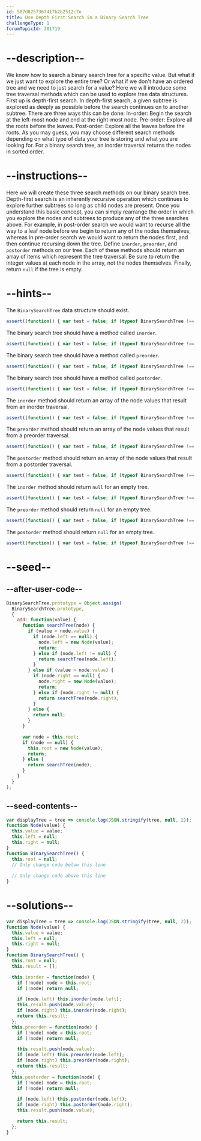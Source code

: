 ```yaml
---
id: 587d8257367417b2b2512c7e
title: Use Depth First Search in a Binary Search Tree
challengeType: 1
forumTopicId: 301719
---
```


# --description--

We know how to search a binary search tree for a specific value. But what if we just want to explore the entire tree? Or what if we don't have an ordered tree and we need to just search for a value? Here we will introduce some tree traversal methods which can be used to explore tree data structures. First up is depth-first search. In depth-first search, a given subtree is explored as deeply as possible before the search continues on to another subtree. There are three ways this can be done: In-order: Begin the search at the left-most node and end at the right-most node. Pre-order: Explore all the roots before the leaves. Post-order: Explore all the leaves before the roots. As you may guess, you may choose different search methods depending on what type of data your tree is storing and what you are looking for. For a binary search tree, an inorder traversal returns the nodes in sorted order.

# --instructions--

Here we will create these three search methods on our binary search tree. Depth-first search is an inherently recursive operation which continues to explore further subtrees so long as child nodes are present. Once you understand this basic concept, you can simply rearrange the order in which you explore the nodes and subtrees to produce any of the three searches above. For example, in post-order search we would want to recurse all the way to a leaf node before we begin to return any of the nodes themselves, whereas in pre-order search we would want to return the nodes first, and then continue recursing down the tree. Define `inorder`, `preorder`, and `postorder` methods on our tree. Each of these methods should return an array of items which represent the tree traversal. Be sure to return the integer values at each node in the array, not the nodes themselves. Finally, return `null` if the tree is empty.

# --hints--

The `BinarySearchTree` data structure should exist.

```js
assert((function() { var test = false; if (typeof BinarySearchTree !== 'undefined') { test = new BinarySearchTree() }; return (typeof test == 'object')})());
```

The binary search tree should have a method called `inorder`.

```js
assert((function() { var test = false; if (typeof BinarySearchTree !== 'undefined') { test = new BinarySearchTree() } else { return false; }; return (typeof test.inorder == 'function')})());
```

The binary search tree should have a method called `preorder`.

```js
assert((function() { var test = false; if (typeof BinarySearchTree !== 'undefined') { test = new BinarySearchTree() } else { return false; }; return (typeof test.preorder == 'function')})());
```

The binary search tree should have a method called `postorder`.

```js
assert((function() { var test = false; if (typeof BinarySearchTree !== 'undefined') { test = new BinarySearchTree() } else { return false; }; return (typeof test.postorder == 'function')})());
```

The `inorder` method should return an array of the node values that result from an inorder traversal.

```js
assert((function() { var test = false; if (typeof BinarySearchTree !== 'undefined') { test = new BinarySearchTree() } else { return false; }; if (typeof test.inorder !== 'function') { return false; }; test.add(7); test.add(1); test.add(9); test.add(0); test.add(3); test.add(8); test.add(10); test.add(2); test.add(5); test.add(4); test.add(6); return (test.inorder().join('') == '012345678910'); })());
```

The `preorder` method should return an array of the node values that result from a preorder traversal.

```js
assert((function() { var test = false; if (typeof BinarySearchTree !== 'undefined') { test = new BinarySearchTree() } else { return false; }; if (typeof test.preorder !== 'function') { return false; }; test.add(7); test.add(1); test.add(9); test.add(0); test.add(3); test.add(8); test.add(10); test.add(2); test.add(5); test.add(4); test.add(6); return (test.preorder().join('') == '710325469810'); })());
```

The `postorder` method should return an array of the node values that result from a postorder traversal.

```js
assert((function() { var test = false; if (typeof BinarySearchTree !== 'undefined') { test = new BinarySearchTree() } else { return false; }; if (typeof test.postorder !== 'function') { return false; }; test.add(7); test.add(1); test.add(9); test.add(0); test.add(3); test.add(8); test.add(10); test.add(2); test.add(5); test.add(4); test.add(6); return (test.postorder().join('') == '024653181097'); })());
```

The `inorder` method should return `null` for an empty tree.

```js
assert((function() { var test = false; if (typeof BinarySearchTree !== 'undefined') { test = new BinarySearchTree() } else { return false; }; if (typeof test.inorder !== 'function') { return false; }; return (test.inorder() == null); })());
```

The `preorder` method should return `null` for an empty tree.

```js
assert((function() { var test = false; if (typeof BinarySearchTree !== 'undefined') { test = new BinarySearchTree() } else { return false; }; if (typeof test.preorder !== 'function') { return false; }; return (test.preorder() == null); })());
```

The `postorder` method should return `null` for an empty tree.

```js
assert((function() { var test = false; if (typeof BinarySearchTree !== 'undefined') { test = new BinarySearchTree() } else { return false; }; if (typeof test.postorder !== 'function') { return false; }; return (test.postorder() == null); })());
```

# --seed--

## --after-user-code--

```js
BinarySearchTree.prototype = Object.assign(
  BinarySearchTree.prototype,
  {
    add: function(value) {
      function searchTree(node) {
        if (value < node.value) {
          if (node.left == null) {
            node.left = new Node(value);
            return;
          } else if (node.left != null) {
            return searchTree(node.left);
          }
        } else if (value > node.value) {
          if (node.right == null) {
            node.right = new Node(value);
            return;
          } else if (node.right != null) {
            return searchTree(node.right);
          }
        } else {
          return null;
        }
      }

      var node = this.root;
      if (node == null) {
        this.root = new Node(value);
        return;
      } else {
        return searchTree(node);
      }
    }
  }
);
```

## --seed-contents--

```js
var displayTree = tree => console.log(JSON.stringify(tree, null, 2));
function Node(value) {
  this.value = value;
  this.left = null;
  this.right = null;
}
function BinarySearchTree() {
  this.root = null;
  // Only change code below this line
  
  // Only change code above this line
}
```

# --solutions--

```js
var displayTree = tree => console.log(JSON.stringify(tree, null, 2));
function Node(value) {
  this.value = value;
  this.left = null;
  this.right = null;
}
function BinarySearchTree() {
  this.root = null;
  this.result = [];

  this.inorder = function(node) {
    if (!node) node = this.root;
    if (!node) return null;

    if (node.left) this.inorder(node.left);
    this.result.push(node.value);
    if (node.right) this.inorder(node.right);
    return this.result;
  };
  this.preorder = function(node) {
    if (!node) node = this.root;
    if (!node) return null;

    this.result.push(node.value);
    if (node.left) this.preorder(node.left);
    if (node.right) this.preorder(node.right);
    return this.result;
  };
  this.postorder = function(node) {
    if (!node) node = this.root;
    if (!node) return null;

    if (node.left) this.postorder(node.left);
    if (node.right) this.postorder(node.right);
    this.result.push(node.value);

    return this.result;
  };
}
```
